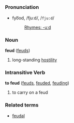 =={{en}}==
=== Pronunciation ===
*fyo͞od, /fjuːd/, /<tt>fju:d</tt>/
*:[[Rhymes:English:-uːd|Rhymes: -uːd]]

===Noun===
'''feud''' ([[feuds]])

# long-standing [[hostility]]

===Intransitive Verb===
'''to feud''' ([[feuds]], [[feuded]], [[feuding]])

# to carry on a feud

===Related terms===
*[[feudal]]